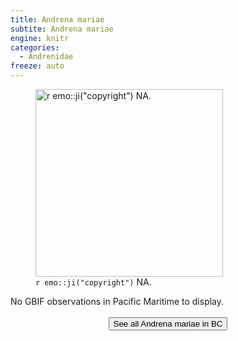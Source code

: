```yaml
---
title: Andrena mariae
subtite: Andrena mariae
engine: knitr
categories:
  - Andrenidae
freeze: auto
---
```

![`r emo::ji("copyright")` NA.](/files/no_bee.png){height=300}



No GBIF observations in Pacific Maritime to display.
<br><br>
<center>


<a href="NA"><button type="button" class="btn btn-secondary">See all Andrena mariae in BC <i class="fa-solid fa-arrow-up-right-from-square"></i> </button></a>
</center>
